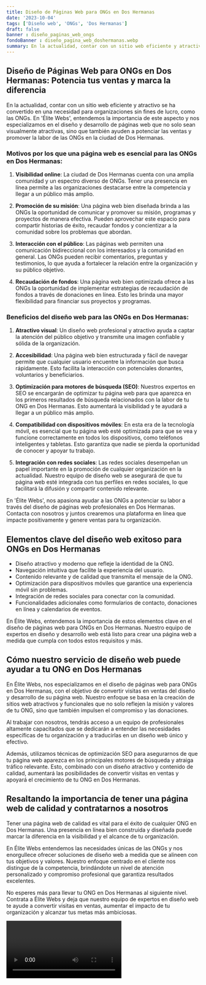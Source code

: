 ```yaml
---
title: Diseño de Páginas Web para ONGs en Dos Hermanas
date: '2023-10-04'
tags: ['Diseño web', 'ONGs', 'Dos Hermanas']
draft: false
banner : diseño_paginas_web_ongs
fondoBanner : diseño_pagina_web_doshermanas.webp
summary: En la actualidad, contar con un sitio web eficiente y atractivo se ha convertido en una necesidad para organizaciones sin fines de lucro, como las ONGs. En 'Élite Webs', entendemos la importancia de este aspecto y nos especializamos en el diseño y desarrollo de páginas web que no solo sean visualmente atractivas, sino que también ayuden a potenciar las ventas y promover la labor de las ONGs en la ciudad de Dos Hermanas.
---
```


## Diseño de Páginas Web para ONGs en Dos Hermanas: Potencia tus ventas y marca la diferencia

En la actualidad, contar con un sitio web eficiente y atractivo se ha convertido en una necesidad para organizaciones sin fines de lucro, como las ONGs. En 'Élite Webs', entendemos la importancia de este aspecto y nos especializamos en el diseño y desarrollo de páginas web que no solo sean visualmente atractivas, sino que también ayuden a potenciar las ventas y promover la labor de las ONGs en la ciudad de Dos Hermanas.

### Motivos por los que una página web es esencial para las ONGs en Dos Hermanas:

1. **Visibilidad online**: La ciudad de Dos Hermanas cuenta con una amplia comunidad y un espectro diverso de ONGs. Tener una presencia en línea permite a las organizaciones destacarse entre la competencia y llegar a un público más amplio.

2. **Promoción de su misión**: Una página web bien diseñada brinda a las ONGs la oportunidad de comunicar y promover su misión, programas y proyectos de manera efectiva. Pueden aprovechar este espacio para compartir historias de éxito, recaudar fondos y concientizar a la comunidad sobre los problemas que abordan.

3. **Interacción con el público**: Las páginas web permiten una comunicación bidireccional con los interesados y la comunidad en general. Las ONGs pueden recibir comentarios, preguntas y testimonios, lo que ayuda a fortalecer la relación entre la organización y su público objetivo.

4. **Recaudación de fondos**: Una página web bien optimizada ofrece a las ONGs la oportunidad de implementar estrategias de recaudación de fondos a través de donaciones en línea. Esto les brinda una mayor flexibilidad para financiar sus proyectos y programas.

### Beneficios del diseño web para las ONGs en Dos Hermanas:

1. **Atractivo visual**: Un diseño web profesional y atractivo ayuda a captar la atención del público objetivo y transmite una imagen confiable y sólida de la organización.

2. **Accesibilidad**: Una página web bien estructurada y fácil de navegar permite que cualquier usuario encuentre la información que busca rápidamente. Esto facilita la interacción con potenciales donantes, voluntarios y beneficiarios.

3. **Optimización para motores de búsqueda (SEO)**: Nuestros expertos en SEO se encargarán de optimizar tu página web para que aparezca en los primeros resultados de búsqueda relacionados con la labor de tu ONG en Dos Hermanas. Esto aumentará la visibilidad y te ayudará a llegar a un público más amplio.

4. **Compatibilidad con dispositivos móviles**: En esta era de la tecnología móvil, es esencial que tu página web esté optimizada para que se vea y funcione correctamente en todos los dispositivos, como teléfonos inteligentes y tabletas. Esto garantiza que nadie se pierda la oportunidad de conocer y apoyar tu trabajo.

5. **Integración con redes sociales**: Las redes sociales desempeñan un papel importante en la promoción de cualquier organización en la actualidad. Nuestro equipo de diseño web se asegurará de que tu página web esté integrada con tus perfiles en redes sociales, lo que facilitará la difusión y compartir contenido relevante.

En 'Élite Webs', nos apasiona ayudar a las ONGs a potenciar su labor a través del diseño de páginas web profesionales en Dos Hermanas. Contacta con nosotros y juntos crearemos una plataforma en línea que impacte positivamente y genere ventas para tu organización.

<GifSeo />

<Cta />

## Elementos clave del diseño web exitoso para ONGs en Dos Hermanas

- Diseño atractivo y moderno que refleje la identidad de la ONG.
- Navegación intuitiva que facilite la experiencia del usuario.
- Contenido relevante y de calidad que transmita el mensaje de la ONG.
- Optimización para dispositivos móviles que garantice una experiencia móvil sin problemas.
- Integración de redes sociales para conectar con la comunidad.
- Funcionalidades adicionales como formularios de contacto, donaciones en línea y calendarios de eventos.

En Élite Webs, entendemos la importancia de estos elementos clave en el diseño de páginas web para ONGs en Dos Hermanas. Nuestro equipo de expertos en diseño y desarrollo web está listo para crear una página web a medida que cumpla con todos estos requisitos y más.

## Cómo nuestro servicio de diseño web puede ayudar a tu ONG en Dos Hermanas

En Élite Webs, nos especializamos en el diseño de páginas web para ONGs en Dos Hermanas, con el objetivo de convertir visitas en ventas del diseño y desarrollo de su página web. Nuestro enfoque se basa en la creación de sitios web atractivos y funcionales que no solo reflejen la misión y valores de tu ONG, sino que también impulsen el compromiso y las donaciones.

Al trabajar con nosotros, tendrás acceso a un equipo de profesionales altamente capacitados que se dedicarán a entender las necesidades específicas de tu organización y a traducirlas en un diseño web único y efectivo.

Además, utilizamos técnicas de optimización SEO para asegurarnos de que tu página web aparezca en los principales motores de búsqueda y atraiga tráfico relevante. Esto, combinado con un diseño atractivo y contenido de calidad, aumentará las posibilidades de convertir visitas en ventas y apoyará el crecimiento de tu ONG en Dos Hermanas.

## Resaltando la importancia de tener una página web de calidad y contratarnos a nosotros

Tener una página web de calidad es vital para el éxito de cualquier ONG en Dos Hermanas. Una presencia en línea bien construida y diseñada puede marcar la diferencia en la visibilidad y el alcance de tu organización.

En Élite Webs entendemos las necesidades únicas de las ONGs y nos enorgullece ofrecer soluciones de diseño web a medida que se alineen con tus objetivos y valores. Nuestro enfoque centrado en el cliente nos distingue de la competencia, brindándote un nivel de atención personalizado y compromiso profesional que garantiza resultados excelentes.

No esperes más para llevar tu ONG en Dos Hermanas al siguiente nivel. Contrata a Élite Webs y deja que nuestro equipo de expertos en diseño web te ayude a convertir visitas en ventas, aumentar el impacto de tu organización y alcanzar tus metas más ambiciosas.

<Video />

<CtaBot job='ONGs' city='Dos Hermanas'/>

<Gmaps query='Dos Hermanas+españa+maps' />